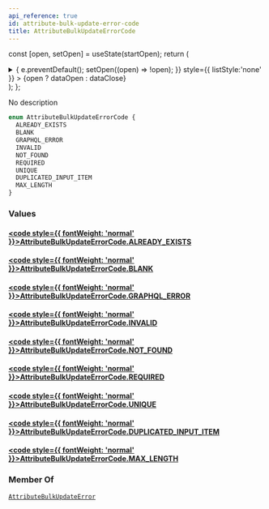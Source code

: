 ```yaml
---
api_reference: true
id: attribute-bulk-update-error-code
title: AttributeBulkUpdateErrorCode
---
```






const [open, setOpen] = useState(startOpen);
return (
<details {...(open ? { open: true } : {})} className="details" style={{ border:'none', boxShadow:'none', background:'var(--ifm-background-color)' }}>
<summary
onClick={(e) => {
e.preventDefault();
setOpen((open) => !open);
}}
style={{ listStyle:'none' }} >
{open ? dataOpen : dataClose}
</summary>
{open && children}
</details>
);
};

No description

```graphql
enum AttributeBulkUpdateErrorCode {
  ALREADY_EXISTS
  BLANK
  GRAPHQL_ERROR
  INVALID
  NOT_FOUND
  REQUIRED
  UNIQUE
  DUPLICATED_INPUT_ITEM
  MAX_LENGTH
}
```

### Values

#### [<code style={{ fontWeight: 'normal' }}>AttributeBulkUpdateErrorCode.<b>ALREADY_EXISTS</b></code>](#)

#### [<code style={{ fontWeight: 'normal' }}>AttributeBulkUpdateErrorCode.<b>BLANK</b></code>](#)

#### [<code style={{ fontWeight: 'normal' }}>AttributeBulkUpdateErrorCode.<b>GRAPHQL_ERROR</b></code>](#)

#### [<code style={{ fontWeight: 'normal' }}>AttributeBulkUpdateErrorCode.<b>INVALID</b></code>](#)

#### [<code style={{ fontWeight: 'normal' }}>AttributeBulkUpdateErrorCode.<b>NOT_FOUND</b></code>](#)

#### [<code style={{ fontWeight: 'normal' }}>AttributeBulkUpdateErrorCode.<b>REQUIRED</b></code>](#)

#### [<code style={{ fontWeight: 'normal' }}>AttributeBulkUpdateErrorCode.<b>UNIQUE</b></code>](#)

#### [<code style={{ fontWeight: 'normal' }}>AttributeBulkUpdateErrorCode.<b>DUPLICATED_INPUT_ITEM</b></code>](#)

#### [<code style={{ fontWeight: 'normal' }}>AttributeBulkUpdateErrorCode.<b>MAX_LENGTH</b></code>](#)

### Member Of

[`AttributeBulkUpdateError`](../../../api-reference/attributes/objects/attribute-bulk-update-error.mdx) <Badge class="badge badge--secondary" text="object"/>
